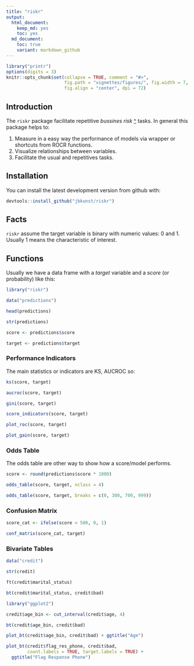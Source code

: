 ```yaml
---
title: "riskr"
output:
  html_document:
    keep_md: yes
    toc: yes
  md_document:
    toc: true
    variant: markdown_github
---
```

<!-- README.md is generated from README.Rmd -->

```r
library("printr")
options(digits = 3)
knitr::opts_chunk$set(collapse = TRUE, comment = "#>",
                      fig.path = "vignettes/figures/", fig.width = 7,
                      fig.align = "center", dpi = 72)
```

## Introduction

The `riskr` package facilitate repetitive *bussines risk* [^](or other areas) tasks. In general this package helps to:

 1. Measure in a easy way the performance of models via wrapper or shortcuts from ROCR functions.
 2. Visualize relationships between variables.
 3. Facilitate the usual and repetitives tasks.

## Installation

You can install the latest development version from github with:

```r
devtools::install_github("jbkunst/riskr")
```

## Facts

`riskr` assume the target variable is binary with numeric values: 0 and 1. Usually 1 means the characteristic of interest.

## Functions

Usually we have a data frame with a *target* variable and a *score* (or probability) like this:

```r
library("riskr")

data("predictions")

head(predictions)

str(predictions)

score <- predictions$score

target <- predictions$target

```

### Performance Indicators

The main statistics or indicators are KS, AUCROC so:

```r
ks(score, target)

aucroc(score, target)

gini(score, target)

score_indicators(score, target)

plot_roc(score, target)

plot_gain(score, target)
```

### Odds Table

The odds table are other way to show how a score/model performs.

```r
score <- round(predictions$score * 1000)

odds_table(score, target, nclass = 4)

odds_table(score, target, breaks = c(0, 300, 700, 999))
```

### Confusion Matrix

```r
score_cat <- ifelse(score < 500, 0, 1)

conf_matrix(score_cat, target)
```

### Bivariate Tables

```r
data("credit")

str(credit)

ft(credit$marital_status)

bt(credit$marital_status, credit$bad)

library("ggplot2")

credit$age_bin <- cut_interval(credit$age, 4)

bt(credit$age_bin, credit$bad)

plot_bt(credit$age_bin, credit$bad) + ggtitle("Age")

plot_bt(credit$flag_res_phone, credit$bad,
        count.labels = TRUE, target.labels = TRUE) +
  ggtitle("Flag Response Phone")

```


